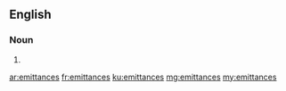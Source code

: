 ==English==

===Noun===
{{head|en|plural}}

# {{plural of|emittance|lang=en|nocat=1}}

[[ar:emittances]]
[[fr:emittances]]
[[ku:emittances]]
[[mg:emittances]]
[[my:emittances]]